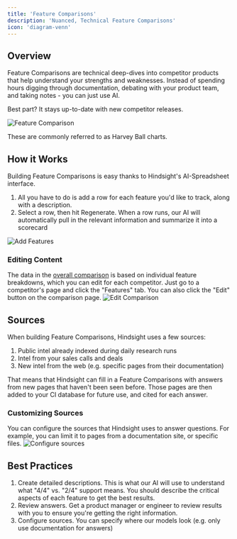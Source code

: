 ```yaml
---
title: 'Feature Comparisons'
description: 'Nuanced, Technical Feature Comparisons'
icon: 'diagram-venn'
---
```


## Overview
Feature Comparisons are technical deep-dives into competitor products that help understand your strengths and weaknesses. 
Instead of spending hours digging through documentation, debating with your product team, and taking notes - you can just use AI.

Best part? It stays up-to-date with new competitor releases.

<img alt="Feature Comparison" classname="block" src="/images/compare.png" />

These are commonly referred to as Harvey Ball charts.

## How it Works
Building Feature Comparisons is easy thanks to Hindsight's AI-Spreadsheet interface.

1. All you have to do is add a row for each feature you'd like to track, along with a description.
2. Select a row, then hit Regenerate. When a row runs, our AI will automatically pull in the relevant information and summarize it into a scorecard

<img alt="Add Features" classname="block" src="/images/compare-select-rows.png" />

### Editing Content
The data in the [overall comparison](https://app.usehindsight.com/comparison) is based on individual feature breakdowns, which you can edit for each competitor.
Just go to a competitor's page and click the "Features" tab. You can also click the "Edit" button on the comparison page.
<img alt="Edit Comparison" classname="block" src="/images/compare-edit-content.png" />

## Sources
When building Feature Comparisons, Hindsight uses a few sources:
1. Public intel already indexed during daily research runs
2. Intel from your sales calls and deals
3. New intel from the web (e.g. specific pages from their documentation)

That means that Hindsight can fill in a Feature Comparisons with answers from new pages that haven't been seen before.
Those pages are then added to your CI database for future use, and cited for each answer.

### Customizing Sources
You can configure the sources that Hindsight uses to answer questions. For example, you can limit it to pages from a documentation site, or specific files.
<img alt="Configure sources" classname="block" src="/images/compare-id-source.png" />


## Best Practices
1. Create detailed descriptions. This is what our AI will use to understand what "4/4" vs. "2/4" support means. You should describe the critical aspects of each feature to get the best results.
2. Review answers. Get a product manager or engineer to review results with you to ensure you're getting the right information.
3. Configure sources. You can specify where our models look (e.g. only use documentation for answers)
